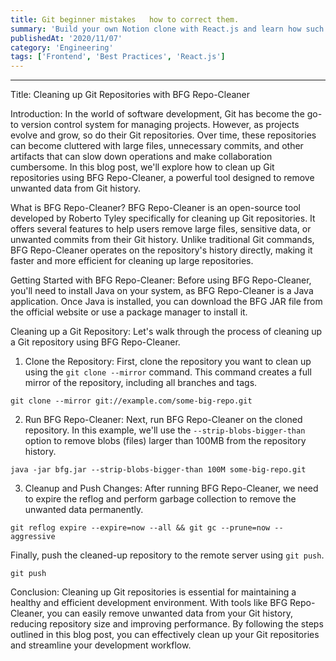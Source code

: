 ```yaml
---
title: Git beginner mistakes   how to correct them.
summary: 'Build your own Notion clone with React.js and learn how such text editors work.'
publishedAt: '2020/11/07'
category: 'Engineering'
tags: ['Frontend', 'Best Practices', 'React.js']
---
```


---

Title: Cleaning up Git Repositories with BFG Repo-Cleaner

Introduction:
In the world of software development, Git has become the go-to version control system for managing projects. However, as projects evolve and grow, so do their Git repositories. Over time, these repositories can become cluttered with large files, unnecessary commits, and other artifacts that can slow down operations and make collaboration cumbersome. In this blog post, we'll explore how to clean up Git repositories using BFG Repo-Cleaner, a powerful tool designed to remove unwanted data from Git history.

What is BFG Repo-Cleaner?
BFG Repo-Cleaner is an open-source tool developed by Roberto Tyley specifically for cleaning up Git repositories. It offers several features to help users remove large files, sensitive data, or unwanted commits from their Git history. Unlike traditional Git commands, BFG Repo-Cleaner operates on the repository's history directly, making it faster and more efficient for cleaning up large repositories.

Getting Started with BFG Repo-Cleaner:
Before using BFG Repo-Cleaner, you'll need to install Java on your system, as BFG Repo-Cleaner is a Java application. Once Java is installed, you can download the BFG JAR file from the official website or use a package manager to install it.

Cleaning up a Git Repository:
Let's walk through the process of cleaning up a Git repository using BFG Repo-Cleaner.

1. Clone the Repository:
   First, clone the repository you want to clean up using the `git clone --mirror` command. This command creates a full mirror of the repository, including all branches and tags.

```
git clone --mirror git://example.com/some-big-repo.git
```

2. Run BFG Repo-Cleaner:
   Next, run BFG Repo-Cleaner on the cloned repository. In this example, we'll use the `--strip-blobs-bigger-than` option to remove blobs (files) larger than 100MB from the repository history.

```
java -jar bfg.jar --strip-blobs-bigger-than 100M some-big-repo.git
```

3. Cleanup and Push Changes:
   After running BFG Repo-Cleaner, we need to expire the reflog and perform garbage collection to remove the unwanted data permanently.

```
git reflog expire --expire=now --all && git gc --prune=now --aggressive
```

Finally, push the cleaned-up repository to the remote server using `git push`.

```
git push
```

Conclusion:
Cleaning up Git repositories is essential for maintaining a healthy and efficient development environment. With tools like BFG Repo-Cleaner, you can easily remove unwanted data from your Git history, reducing repository size and improving performance. By following the steps outlined in this blog post, you can effectively clean up your Git repositories and streamline your development workflow.
